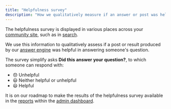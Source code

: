 ```yaml
---
title: "Helpfulness survey"
description: "How we qualitatively measure if an answer or post was helpful"
---
```


The helpfulness survey is displayed in various places across your [community site](/community-site), such as in [search](/search).

We use this information to qualitatively assess if a post or result produced by our [answer engine](/answer-engine) was helpful in answering someone's question.

The survey simplify asks **Did this answer your question?**, to which someone can respond with:

- 😞 Unhelpful
- 😃 Neither helpful or unhelpful
- 😃 Helpful

It is on our roadmap to make the results of the helpfulness survey available in the [reports](/reports) within the [admin dashboard](https://dashboard.usehall.com).
